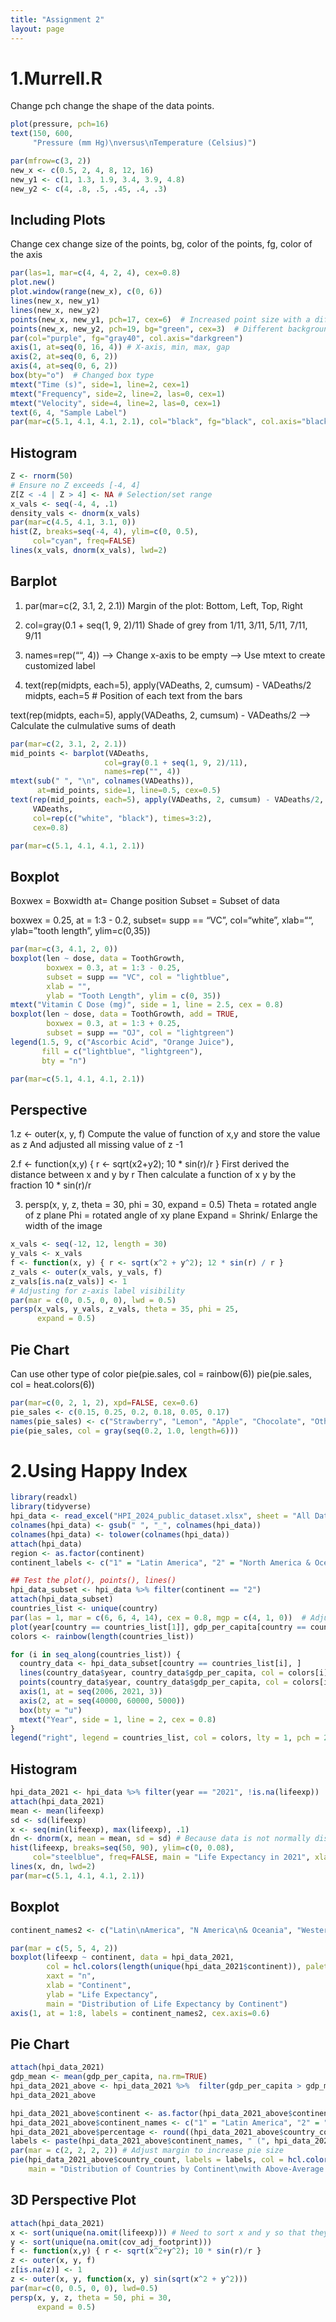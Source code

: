 ```yaml
---
title: "Assignment 2"
layout: page
---
```


# 1.Murrell.R

Change pch change the shape of the data points.

```r
plot(pressure, pch=16)
text(150, 600, 
     "Pressure (mm Hg)\nversus\nTemperature (Celsius)")

par(mfrow=c(3, 2))
new_x <- c(0.5, 2, 4, 8, 12, 16)
new_y1 <- c(1, 1.3, 1.9, 3.4, 3.9, 4.8)
new_y2 <- c(4, .8, .5, .45, .4, .3)

```

## Including Plots
Change cex change size of the points, bg, color of the points, fg, color of the axis

```r

par(las=1, mar=c(4, 4, 2, 4), cex=0.8) 
plot.new()
plot.window(range(new_x), c(0, 6))
lines(new_x, new_y1)
lines(new_x, new_y2)
points(new_x, new_y1, pch=17, cex=6)  # Increased point size with a different shape
points(new_x, new_y2, pch=19, bg="green", cex=3)  # Different background color and size
par(col="purple", fg="gray40", col.axis="darkgreen")
axis(1, at=seq(0, 16, 4)) # X-axis, min, max, gap
axis(2, at=seq(0, 6, 2))
axis(4, at=seq(0, 6, 2))
box(bty="o")  # Changed box type
mtext("Time (s)", side=1, line=2, cex=1)
mtext("Frequency", side=2, line=2, las=0, cex=1)
mtext("Velocity", side=4, line=2, las=0, cex=1)
text(6, 4, "Sample Label")
par(mar=c(5.1, 4.1, 4.1, 2.1), col="black", fg="black", col.axis="black")

```

## Histogram


```r
Z <- rnorm(50)
# Ensure no Z exceeds [-4, 4]
Z[Z < -4 | Z > 4] <- NA # Selection/set range
x_vals <- seq(-4, 4, .1) 
density_vals <- dnorm(x_vals)
par(mar=c(4.5, 4.1, 3.1, 0))
hist(Z, breaks=seq(-4, 4), ylim=c(0, 0.5), 
     col="cyan", freq=FALSE)
lines(x_vals, dnorm(x_vals), lwd=2)

```

## Barplot


1. par(mar=c(2, 3.1, 2, 2.1)) Margin of the plot: Bottom, Left, Top, Right

2. col=gray(0.1 + seq(1, 9, 2)/11) Shade of grey from 1/11, 3/11, 5/11, 7/11, 9/11

3. names=rep(““, 4)) –> Change x-axis to be empty –> Use mtext to create customized label

4. text(rep(midpts, each=5), apply(VADeaths, 2, cumsum) - VADeaths/2 midpts, each=5 # Position of each text from the bars

text(rep(midpts, each=5), apply(VADeaths, 2, cumsum) - VADeaths/2 –> Calculate the culmulative sums of death

```r
par(mar=c(2, 3.1, 2, 2.1))
mid_points <- barplot(VADeaths, 
                     col=gray(0.1 + seq(1, 9, 2)/11), 
                     names=rep("", 4))
mtext(sub(" ", "\n", colnames(VADeaths)),
      at=mid_points, side=1, line=0.5, cex=0.5)
text(rep(mid_points, each=5), apply(VADeaths, 2, cumsum) - VADeaths/2,
     VADeaths, 
     col=rep(c("white", "black"), times=3:2), 
     cex=0.8)

par(mar=c(5.1, 4.1, 4.1, 2.1))

```

## Boxplot
Boxwex = Boxwidth at= Change position Subset = Subset of data

boxwex = 0.25, at = 1:3 - 0.2, subset= supp == “VC”, col=“white”, xlab=““, ylab=”tooth length”, ylim=c(0,35))

```r
par(mar=c(3, 4.1, 2, 0))
boxplot(len ~ dose, data = ToothGrowth,
        boxwex = 0.3, at = 1:3 - 0.25,
        subset = supp == "VC", col = "lightblue",
        xlab = "",
        ylab = "Tooth Length", ylim = c(0, 35))
mtext("Vitamin C Dose (mg)", side = 1, line = 2.5, cex = 0.8)
boxplot(len ~ dose, data = ToothGrowth, add = TRUE,
        boxwex = 0.3, at = 1:3 + 0.25,
        subset = supp == "OJ", col = "lightgreen")
legend(1.5, 9, c("Ascorbic Acid", "Orange Juice"), 
       fill = c("lightblue", "lightgreen"), 
       bty = "n")

par(mar=c(5.1, 4.1, 4.1, 2.1))

```

## Perspective


1.z <- outer(x, y, f) Compute the value of function of x,y and store the value as z And adjusted all missing value of z -1

2.f <- function(x,y) { r <- sqrt(x2+y2); 10 * sin(r)/r } First derived the distance between x and y by r Then calculate a function of x y by the fraction 10 * sin(r)/r

3. persp(x, y, z, theta = 30, phi = 30, expand = 0.5) Theta = rotated angle of z plane Phi = rotated angle of xy plane Expand = Shrink/ Enlarge the width of the image

```r
x_vals <- seq(-12, 12, length = 30)
y_vals <- x_vals
f <- function(x, y) { r <- sqrt(x^2 + y^2); 12 * sin(r) / r }
z_vals <- outer(x_vals, y_vals, f)
z_vals[is.na(z_vals)] <- 1
# Adjusting for z-axis label visibility
par(mar = c(0, 0.5, 0, 0), lwd = 0.5)
persp(x_vals, y_vals, z_vals, theta = 35, phi = 25, 
      expand = 0.5)

```


## Pie Chart

Can use other type of color pie(pie.sales, col = rainbow(6)) pie(pie.sales, col = heat.colors(6))
```r
par(mar=c(0, 2, 1, 2), xpd=FALSE, cex=0.6)
pie_sales <- c(0.15, 0.25, 0.2, 0.18, 0.05, 0.17)
names(pie_sales) <- c("Strawberry", "Lemon", "Apple", "Chocolate", "Other", "Vanilla")
pie(pie_sales, col = gray(seq(0.2, 1.0, length=6)))


```

# 2.Using Happy Index

```r
library(readxl)
library(tidyverse)
hpi_data <- read_excel("HPI_2024_public_dataset.xlsx", sheet = "All Data", skip = 1)
colnames(hpi_data) <- gsub(" ", "_", colnames(hpi_data))
colnames(hpi_data) <- tolower(colnames(hpi_data))
attach(hpi_data)
region <- as.factor(continent)
continent_labels <- c("1" = "Latin America", "2" = "North America & Oceania", "3" = "Western Europe", "4" = "Middle East & North Africa", "5" = "Sub-Saharan Africa", "6" = "South Asia", "7" = "Eastern Europe & Central Asia", "8" = "East Asia")

```

```r
## Test the plot(), points(), lines()
hpi_data_subset <- hpi_data %>% filter(continent == "2")
attach(hpi_data_subset)
countries_list <- unique(country)
par(las = 1, mar = c(6, 6, 4, 14), cex = 0.8, mgp = c(4, 1, 0))  # Adjust the gap between axis
plot(year[country == countries_list[1]], gdp_per_capita[country == countries_list[1]], type = "n", xlab = "", ylab = "GDP per Capita", xlim = c(2006, 2021), ylim = range(gdp_per_capita), xaxt = "n", yaxt = "n")  # Remove default axis
colors <- rainbow(length(countries_list))

for (i in seq_along(countries_list)) {
  country_data <- hpi_data_subset[country == countries_list[i], ]
  lines(country_data$year, country_data$gdp_per_capita, col = colors[i], lwd = 2)
  points(country_data$year, country_data$gdp_per_capita, col = colors[i], pch = 2, bg = "yellow")
  axis(1, at = seq(2006, 2021, 3))
  axis(2, at = seq(40000, 60000, 5000))
  box(bty = "u")
  mtext("Year", side = 1, line = 2, cex = 0.8)
}
legend("right", legend = countries_list, col = colors, lty = 1, pch = 2, xpd = TRUE, inset = c(-0.55, 0))

```


## Histogram


```r
hpi_data_2021 <- hpi_data %>% filter(year == "2021", !is.na(lifeexp))
attach(hpi_data_2021)
mean <- mean(lifeexp)
sd <- sd(lifeexp)
x <- seq(min(lifeexp), max(lifeexp), .1)
dn <- dnorm(x, mean = mean, sd = sd) # Because data is not normally distributed, what need to input the mean and sd to get the line
hist(lifeexp, breaks=seq(50, 90), ylim=c(0, 0.08), 
     col="steelblue", freq=FALSE, main = "Life Expectancy in 2021", xlab="Life Expectancy")
lines(x, dn, lwd=2)
par(mar=c(5.1, 4.1, 4.1, 2.1))
```

## Boxplot

```r
continent_names2 <- c("Latin\nAmerica", "N America\n& Oceania", "Western\nEurope", "MiddleEast\n& N. Africa", "Sub-Saharan\nAfrica", "South\nAsia", "Eastern Europe\n& Central Asia", "East\nAsia")

par(mar = c(5, 5, 4, 2))
boxplot(lifeexp ~ continent, data = hpi_data_2021,
        col = hcl.colors(length(unique(hpi_data_2021$continent)), palette = "Set3"), # See hcl.colors for more option
        xaxt = "n",
        xlab = "Continent",
        ylab = "Life Expectancy",
        main = "Distribution of Life Expectancy by Continent")
axis(1, at = 1:8, labels = continent_names2, cex.axis=0.6) 

```


## Pie Chart

```r
attach(hpi_data_2021)
gdp_mean <- mean(gdp_per_capita, na.rm=TRUE)
hpi_data_2021_above <- hpi_data_2021 %>%  filter(gdp_per_capita > gdp_mean)%>% group_by(continent) %>% summarise(country_count = n())
hpi_data_2021_above

hpi_data_2021_above$continent <- as.factor(hpi_data_2021_above$continent)
hpi_data_2021_above$continent_names <- c("1" = "Latin America", "2" = "N America & Oceania", "3" = "Western Europe", "4" = "Middle East & N. Africa", "7" = "Eastern Europe & Central Asia", "8" = "East Asia")
hpi_data_2021_above$percentage <- round((hpi_data_2021_above$country_count / sum(hpi_data_2021_above$country_count)) * 100, 1)
labels <- paste(hpi_data_2021_above$continent_names, " (", hpi_data_2021_above$percentage, "%)", sep = "")
par(mar = c(2, 2, 2, 2)) # Adjust margin to increase pie size
pie(hpi_data_2021_above$country_count, labels = labels, col = hcl.colors(n = nrow(hpi_data_2021_above), palette = "Set3"), 
    main = "Distribution of Countries by Continent\nwith Above-Average GDP per Capita in 2021")
```

## 3D Perspective Plot

```r
attach(hpi_data_2021)
x <- sort(unique(na.omit(lifeexp))) # Need to sort x and y so that they are in increasing order, and must be unique to generate f (the distance between x and y)
y <- sort(unique(na.omit(cov_adj_footprint)))
f <- function(x,y) { r <- sqrt(x^2+y^2); 10 * sin(r)/r }
z <- outer(x, y, f)
z[is.na(z)] <- 1
z <- outer(x, y, function(x, y) sin(sqrt(x^2 + y^2)))
par(mar=c(0, 0.5, 0, 0), lwd=0.5)
persp(x, y, z, theta = 50, phi = 30, 
      expand = 0.5)

```